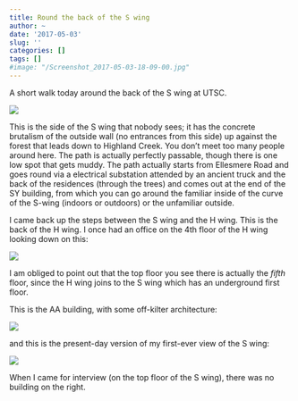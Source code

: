 ```yaml
---
title: Round the back of the S wing
author: ~
date: '2017-05-03'
slug: ''
categories: []
tags: []
#image: "/Screenshot_2017-05-03-18-09-00.jpg"
---
```


A short walk today around the back of the S wing at UTSC.

![](/Screenshot_2017-05-03-18-09-00.jpg)

This is the side of the S wing that nobody sees; it has the concrete brutalism of the outside wall (no entrances from this side) up against the forest that leads down to Highland Creek. You don't meet too many people around here. The path is actually perfectly passable, though there is one low spot that gets muddy. 
The path actually starts from Ellesmere Road and goes round via a electrical substation attended by an ancient truck and the back of the residences (through the trees) and comes out at the end of the SY building, from which you can go around the familiar inside of the curve of the S-wing (indoors or outdoors) or the unfamiliar outside.

I came back up the steps between the S wing and the H wing. This is the back of the H wing. I once had an office on the 4th floor of the H wing looking down on this:

![](/13.jpg)

I am obliged to point out that the top floor you see there is actually the *fifth* floor, since the H wing joins to the S wing which has an underground first floor. 

This is the AA building, with some off-kilter architecture:

![](/14.jpg)

and this is the present-day version of my first-ever view of the S wing:

![](/16.jpg)

When I came for interview (on the top floor of the S wing), there was no building on the right. 